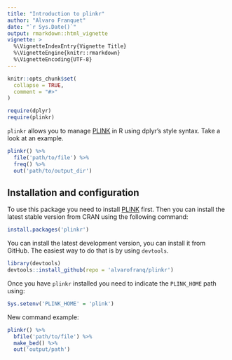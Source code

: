 ```yaml
---
title: "Introduction to plinkr"
author: "Alvaro Franquet"
date: "`r Sys.Date()`"
output: rmarkdown::html_vignette
vignette: >
  %\VignetteIndexEntry{Vignette Title}
  %\VignetteEngine{knitr::rmarkdown}
  %\VignetteEncoding{UTF-8}
---
```


```r
knitr::opts_chunk$set(
  collapse = TRUE,
  comment = "#>"
)

require(dplyr)
require(plinkr)
```

`plinkr` allows you to manage [PLINK](https://www.cog-genomics.org/plink2) in R 
using dplyr's style syntax. Take a look at an example.

```r

plinkr() %>% 
  file('path/to/file') %>%
  freq() %>%
  out('path/to/output_dir')

```

## Installation and configuration

To use this package you need to install [PLINK](https://www.cog-genomics.org/plink2)
first. Then you can install the latest stable version from CRAN using the following 
command:

```r
install.packages('plinkr')
```

You can install the latest development version, you can install it from GitHub.
The easiest way to do that is by using `devtools`.

```r
library(devtools)
devtools::install_github(repo = 'alvarofranq/plinkr')
```

Once you have `plinkr` installed you need to indicate the `PLINK_HOME` path using:

```r
Sys.setenv('PLINK_HOME' = 'plink')
```

New command example: 

```r

plinkr() %>%
  bfile('path/to/file') %>%
  make_bed() %>%
  out('output/path')

```
